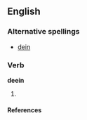 ==English==

===Alternative spellings===
*[[dein]]

===Verb===
'''deein'''

# {{present participle of|[[dee]]}}

====References====
{{R:Northeast Dialect 2005}}